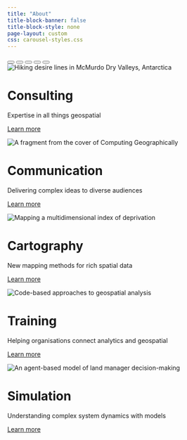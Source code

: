 ```yaml
---
title: "About"
title-block-banner: false
title-block-style: none
page-layout: custom
css: carousel-styles.css
---
```


::::: {.page-layout-custom}

:::: {.grid}

::: {.g-col-1 .g-col-sm-2 .g-col-md-3}
:::

::: {.g-col-10 .g-col-sm-8 .g-col-md-6}

```{=html}
<div id="slides" class="carousel slide" data-bs-ride="carousel" data-bs-pause=false>

  <div class="carousel-indicators">
    <button type="button" data-bs-target="#slides" data-bs-slide-to="0" class="active"></button>
    <button type="button" data-bs-target="#slides" data-bs-slide-to="1"></button>
    <button type="button" data-bs-target="#slides" data-bs-slide-to="2"></button>
    <button type="button" data-bs-target="#slides" data-bs-slide-to="3"></button>
    <button type="button" data-bs-target="#slides" data-bs-slide-to="4"></button>
  </div>

  <div class="carousel-inner">
    <div class="carousel-item active">
      <img src="images/slide-consulting.png" class="d-block w-100" title="Hiking desire lines in McMurdo Dry Valleys, Antarctica">
      <div class="carousel-caption">
        <h1>Consulting</h1>
        <p>Expertise in all things geospatial</p>
        <p><a href="portfolio.html">Learn more</a></p>
      </div>
    </div>
    <div class="carousel-item">
      <img src="images/slide-communicating.png" class="d-block w-100" title="A fragment from the cover of Computing Geographically">
      <div class="carousel-caption">
        <h1>Communication</h1>
        <p>Delivering complex ideas to diverse audiences</p>
        <p><a a href="blog.html">Learn more</a></p>
      </div>
    </div>
    <div class="carousel-item">
      <img src="images/slide-cartography.png" class="d-block w-100" title="Mapping a multidimensional index of deprivation">
      <div class="carousel-caption">
        <h1>Cartography</h1>
        <p>New mapping methods for rich spatial data</p>
        <p><a href="portfolio.html">Learn more</a></p>
      </div>
    </div>
    <div class="carousel-item">
      <img src="images/slide-training.jpg" class="d-block w-100" title="Code-based approaches to geospatial analysis">
      <div class="carousel-caption">
        <h1>Training</h1>
        <p>Helping organisations connect analytics and geospatial</p>
        <p><a a href="training.html">Learn more</a></p>
      </div>
    </div>
    <div class="carousel-item">
      <img src="images/slide-simulation.png" class="d-block w-100" title="An agent-based model of land manager decision-making">
      <div class="carousel-caption">
        <h1>Simulation</h1>
        <p>Understanding complex system dynamics with models</p>
        <p><a href="portfolio.html">Learn more</a></p>
      </div>
    </div>
  </div>

</div>
<br>
```
:::

::: {.g-col-1 .g-col-sm-2 .g-col-md-3}
:::

::::

:::::